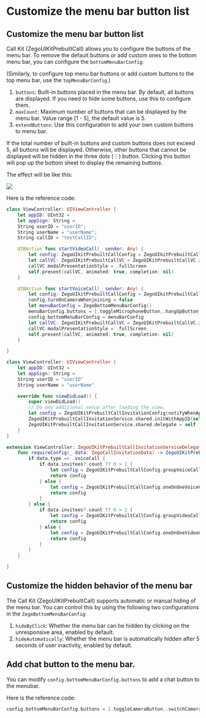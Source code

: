 # Customize the menu bar button list

## Customize the menu bar button list

Call Kit (ZegoUIKitPrebuiltCall) allows you to configure the buttons of the menu bar. To remove the default buttons or add custom ones to the bottom menu bar, you can configure the `bottomMenuBarConfig`: 

(Similarly, to configure top menu bar buttons or add custom buttons to the top menu bar, use the `topMenuBarConfig`.)

1. `buttons`: Built-in buttons placed in the menu bar. By default, all buttons are displayed. If you need to hide some buttons, use this to configure them.
2. `maxCount`: Maximum number of buttons that can be displayed by the menu bar. Value range [1 - 5], the default value is 5.
3. `extendButtons`: Use this configuration to add your own custom buttons to menu bar.

If the total number of built-in buttons and custom buttons does not exceed 5, all buttons will be displayed.
Otherwise, other buttons that cannot be displayed will be hidden in the three dots (⋮) button. Clicking this button will pop up the bottom sheet to display the remaining buttons. 

The effect will be like this:

<Frame width="200" height="auto" caption="">
  <img src="https://storage.zego.im/sdk-doc/Pics/ZegoUIKit/Flutter/menuBarLimit.gif" />
</Frame>



Here is the reference code:

<CodeGroup>

```swift title="Basic call"
class ViewController: UIViewController {
    let appID: UInt32 = 
    let appSign: String = 
    String userID = "userID";
    String userName = "userName";
    String callID = "testCallID";

    @IBAction func startVideoCall(_ sender: Any) {
        let config: ZegoUIkitPrebuiltCallConfig = ZegoUIkitPrebuiltCallConfig()
        let callVC: ZegoUIKitPrebuiltCallVC = ZegoUIKitPrebuiltCallVC.init(appID, appSign: appSign, userID: userID, userName: userName, callID: callID, config: config)
        callVC.modalPresentationStyle = .fullScreen
        self.present(callVC, animated: true, completion: nil)
    }

    @IBAction func startVoiceCall(_ sender: Any) {
        let config: ZegoUIkitPrebuiltCallConfig = ZegoUIkitPrebuiltCallConfig()
        config.turnOnCameraWhenjoining = false
        let menuBarConfig = ZegoBottomMenuBarConfig()
        menuBarConfig.buttons = [.toggleMicrophoneButton,.hangUpButton,.swtichAudioOutputButton]
        config.bottomMenuBarConfig = menuBarConfig
        let callVC: ZegoUIKitPrebuiltCallVC = ZegoUIKitPrebuiltCallVC.init(appID, appSign: appSign, userID: userID, userName: userName, callID: callID, config: config)
        callVC.modalPresentationStyle = .fullScreen
        self.present(callVC, animated: true, completion: nil)
    }

}
```

```swift title="With call invitation"
class ViewController: UIViewController {
    let appID: UInt32 = 
    let appSign: String = 
    String userID = "userID"
    String userName = "userName"

    override func viewDidLoad() {
        super.viewDidLoad()
        // Do any additional setup after loading the view.
        let config = ZegoUIKitPrebuiltCallInvitationConfig(notifyWhenAppRunningInBackgroundOrQuit: true, isSandboxEnvironment: false)
        ZegoUIKitPrebuiltCallInvitationService.shared.initWithAppID(self.appID, appSign: self.appSign, userID: userID, userName: userName, config: config)
        ZegoUIKitPrebuiltCallInvitationService.shared.delegate = self
    }
}

extension ViewController: ZegoUIKitPrebuiltCallInvitationServiceDelegate {
    func requireConfig(_ data: ZegoCallInvitationData) -> ZegoUIKitPrebuiltCallConfig {
        if data.type == .voiceCall {
            if data.invitees?.count ?? 0 > 1 {
                let config = ZegoUIKitPrebuiltCallConfig.groupVoiceCall()
                return config
            } else {
                let config = ZegoUIKitPrebuiltCallConfig.oneOnOneVoiceCall()
                return config
            }
        } else {
            if data.invitees?.count ?? 0 > 1 {
                let config = ZegoUIKitPrebuiltCallConfig.groupVideoCall()
                return config
            } else {
                let config = ZegoUIKitPrebuiltCallConfig.oneOnOneVideoCall()
                return config
            }
        }
    }

}
```
</CodeGroup>



## Customize the hidden behavior of the menu bar

The Call Kit (ZegoUIKitPrebuiltCall) supports automatic or manual hiding of the menu bar. You can control this by using the following two configurations in the `ZegoBottomMenuBarConfig`:

1. `hideByClick`: Whether the menu bar can be hidden by clicking on the unresponsive area, enabled by default.
2. `hideAutomatically`: Whether the menu bar is automatically hidden after 5 seconds of user inactivity, enabled by default.


## Add chat button to the menu bar.

You can modify `config.bottomMenuBarConfig.buttons` to add a chat button to the menubar.

Here is the reference code:

```swift
config.bottomMenuBarConfig.buttons = [.toggleCameraButton,.switchCameraButton,.hangUpButton,.toggleMicrophoneButton,.swtichAudioOutputButton, .chatButton]
```
